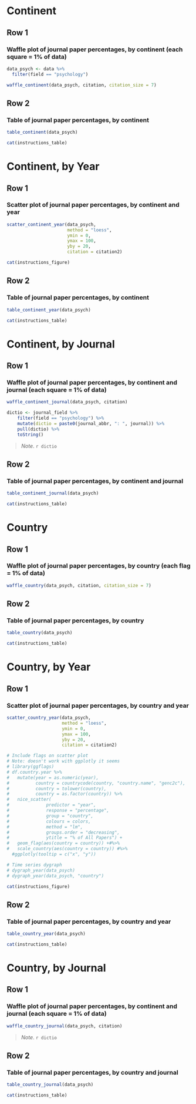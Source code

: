 # Continent {data-navmenu="Psychology"}

## Row 1 {data-height=600}

### Waffle plot of journal paper percentages, by continent (each square = 1% of data)

```r
data_psych <- data %>% 
  filter(field == "psychology")

waffle_continent(data_psych, citation, citation_size = 7)

```

## Row 2 {data-height=600}

### Table of journal paper percentages, by continent {data-width=1000}

```r
table_continent(data_psych)

```

```r
cat(instructions_table)
```

# Continent, by Year {data-navmenu="Psychology Journals"}

## Row 1 {data-height=700}

### Scatter plot of journal paper percentages, by continent and year {data-width=1460}

```r
scatter_continent_year(data_psych, 
                       method = "loess",
                       ymin = 0,
                       ymax = 100,
                       yby = 20,
                       citation = citation2)

```

```r
cat(instructions_figure)
```

## Row 2 {data-height=600}

### Table of journal paper percentages, by continent {data-width=1000}

```r
table_continent_year(data_psych)

```

```r
cat(instructions_table)
```

# Continent, by Journal {data-navmenu="Psychology Journals"}

## Row 1 {data-height=1000}

### Waffle plot of journal paper percentages, by continent and journal (each square = 1% of data) {data-height=680}

```r
waffle_continent_journal(data_psych, citation)

dictio <- journal_field %>% 
    filter(field == "psychology") %>% 
    mutate(dictio = paste0(journal_abbr, ": ", journal)) %>% 
    pull(dictio) %>% 
    toString()

```

> *Note*. `r dictio`

## Row 2 {data-height=680}

### Table of journal paper percentages, by continent and journal {data-width=1000}

```r
table_continent_journal(data_psych)

```

```r
cat(instructions_table)
```

# Country {data-navmenu="Psychology Journals"}

## Row 1 {data-height=700}

### Waffle plot of journal paper percentages, by country (each flag = 1% of data)

```r
waffle_country(data_psych, citation, citation_size = 7)

```

## Row 2 {data-height=650}

### Table of journal paper percentages, by country {data-width=1000}

```r
table_country(data_psych)

```

```r
cat(instructions_table)
```

# Country, by Year {data-navmenu="Psychology Journals"}

## Row 1 {data-height=700}

### Scatter plot of journal paper percentages, by country and year {data-width=1460}

```r
scatter_country_year(data_psych, 
                     method = "loess",
                     ymin = 0,
                     ymax = 100,
                     yby = 20,
                     citation = citation2)

# Include flags on scatter plot
# Note: doesn't work with ggplotly it seems
# library(ggflags)
# df.country.year %>%
#   mutate(year = as.numeric(year),
#          country = countrycode(country, "country.name", "genc2c"),
#          country = tolower(country),
#          country = as.factor(country)) %>%
#   nice_scatter(
#              predictor = "year",
#              response = "percentage",
#              group = "country",
#              colours = colors,
#              method = "lm",
#              groups.order = "decreasing",
#              ytitle = "% of All Papers") + 
#   geom_flag(aes(country = country)) +#%>%
#   scale_country(aes(country = country)) #%>%
  #ggplotly(tooltip = c("x", "y"))

# Time series dygraph 
# dygraph_year(data_psych)
# dygraph_year(data_psych, "country")

```

```r
cat(instructions_figure)
```

## Row 2 {data-height=650}

### Table of journal paper percentages, by country and year {data-width=1000}

```r
table_country_year(data_psych)

```

```r
cat(instructions_table)
```

# Country, by Journal {data-navmenu="Psychology Journals"}

## Row 1 {data-height=700}

### Waffle plot of journal paper percentages, by continent and journal (each square = 1% of data) {data-height=680}

```r
waffle_country_journal(data_psych, citation)

```

> *Note*. `r dictio`

## Row 2 {data-height=680}

### Table of journal paper percentages, by country and journal {data-width=1000}

```r
table_country_journal(data_psych)

```

```r
cat(instructions_table)
```
